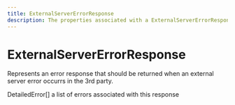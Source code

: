 ```yaml
---
title: ExternalServerErrorResponse
description: The properties associated with a ExternalServerErrorResponse
---
```


ExternalServerErrorResponse
===============================================
Represents an error response that should be returned when an external server error occurrs in the 3rd party.

<Reference>
  <Field name="detailed_errors" nullable={true}>
    <Type>
      DetailedError[]
    </Type>
    <Description>
      a list of errors associated with this response
    </Description>
  </Field>
</Reference>